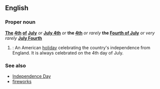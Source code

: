 ==English==

===Proper noun===
'''[[the|The]] [[4th]] [[of]] [[July]]''' ''or'' '''[[July 4th]]''' ''or'' '''the [[4th]]''' ''or rarely'' '''the [[Fourth of July]]''' ''or very rarely'' '''[[July Fourth]]'''
# {{US}}: An American [[holiday]] celebrating the country's independence from England.  It is always celebrated on the 4th day of July.

===See also===
*[[Independence Day]]
*[[fireworks]] <!-- a collective noun refering to a multitude of firework [s]. -->